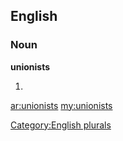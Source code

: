 ==English==

===Noun===
'''unionists'''

# {{plural of|[[unionist]]}}

[[Category:English plurals]]

[[ar:unionists]]
[[my:unionists]]